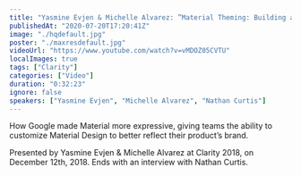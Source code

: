```yaml
---
title: "Yasmine Evjen & Michelle Alvarez: ”Material Theming: Building an Expressive Design …” — Clarity 2018"
publishedAt: "2020-07-20T17:20:41Z"
image: "./hqdefault.jpg"
poster: "./maxresdefault.jpg"
videoUrl: "https://www.youtube.com/watch?v=vMDOZ05CVTU"
localImages: true
tags: ["Clarity"]
categories: ["Video"]
duration: "0:32:23"
ignore: false
speakers: ["Yasmine Evjen", "Michelle Alvarez", "Nathan Curtis"]
---
```


How Google made Material more expressive, giving teams the ability to customize Material Design to better reflect their product’s brand.

Presented by Yasmine Evjen & Michelle Alvarez at Clarity 2018, on December 12th, 2018. Ends with an interview with Nathan Curtis.

